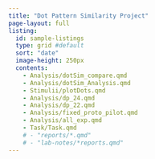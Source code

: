 ```yaml
---
title: "Dot Pattern Similarity Project"
page-layout: full
listing:
  id: sample-listings
  type: grid #default
  sort: "date"
  image-height: 250px
  contents:
    - Analysis/dotSim_compare.qmd
    - Analysis/dotSim_Analysis.qmd
    - Stimulii/plotDots.qmd
    - Analysis/dp_24.qmd
    - Analysis/dp_22.qmd
    - Analysis/fixed_proto_pilot.qmd
    - Analysis/all_exp.qmd
    - Task/Task.qmd
    # - "reports/*.qmd"
    # - "lab-notes/*reports.qmd"
---
```




<br><br>

::: {#sample-listings}
:::